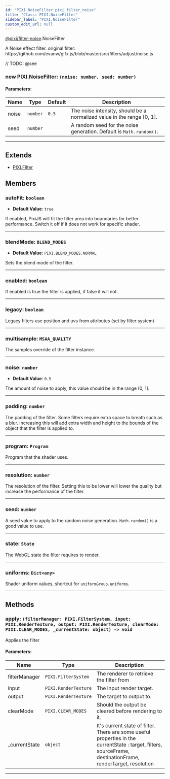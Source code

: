 ```yaml
---
id: "PIXI.NoiseFilter.pixi_filter_noise"
title: "Class: PIXI.NoiseFilter"
sidebar_label: "PIXI.NoiseFilter"
custom_edit_url: null
---
```


[@pixi/filter-noise](../modules/pixi_filter_noise).NoiseFilter

A Noise effect filter.
original filter&#58; https&#58;//github.com/evanw/glfx.js/blob/master/src/filters/adjust/noise.js



// TODO: @see

        

<article>

### new PIXI.NoiseFilter: <span><code>(noise&#58; number, seed&#58; number) </code></span>

#### Parameters:
| Name  | Type                | Default          | Description                                                            |
| ----- | ------------------- | ---------------- | ---------------------------------------------------------------------- |
| noise | <code>number</code> | <code>0.5</code> | The noise intensity, should be a normalized value in the range [0, 1]. |
| seed  | <code>number</code> | <code></code>    | A random seed for the noise generation. Default is `Math.random()`.    |

</article>

---------------------------------------


## Extends
- [PIXI.Filter](../classes/PIXI.Filter.pixi_core)

## Members
<article>

### autoFit: <span><code>boolean</code></span>
- **Default Value**: <code>true</code>

If enabled, PixiJS will fit the filter area into boundaries for better performance. Switch it off if it does not work for specific shader.

</article>


---------------------------------------

<article>

### blendMode: <span><code>BLEND_MODES</code></span>
- **Default Value**: <code>PIXI.BLEND_MODES.NORMAL</code>

Sets the blend mode of the filter.

</article>


---------------------------------------

<article>

### enabled: <span><code>boolean</code></span>
If enabled is true the filter is applied, if false it will not.

</article>


---------------------------------------

<article>

### legacy: <span><code>boolean</code></span>
Legacy filters use position and uvs from attributes (set by filter system)

</article>


---------------------------------------

<article>

### multisample: <span><code>MSAA_QUALITY</code></span>
The samples override of the filter instance.

</article>


---------------------------------------

<article>

### noise: <span><code>number</code></span>
- **Default Value**: <code>0.5</code>

The amount of noise to apply, this value should be in the range (0, 1].

</article>


---------------------------------------

<article>

### padding: <span><code>number</code></span>
The padding of the filter. Some filters require extra space to breath such as a blur. Increasing this will add extra width and height to the bounds of the object that the filter is applied to.

</article>


---------------------------------------

<article>

### program: <span><code>Program</code></span>
Program that the shader uses.

</article>


---------------------------------------

<article>

### resolution: <span><code>number</code></span>
The resolution of the filter. Setting this to be lower will lower the quality but increase the performance of the filter.

</article>


---------------------------------------

<article>

### seed: <span><code>number</code></span>
A seed value to apply to the random noise generation. `Math.random()` is a good value to use.

</article>


---------------------------------------

<article>

### state: <span><code>State</code></span>
The WebGL state the filter requires to render.

</article>


---------------------------------------

<article>

### uniforms: <span><code>Dict&#60;any&#62;</code></span>
Shader uniform values, shortcut for `uniformGroup.uniforms`.

</article>


---------------------------------------


## Methods
<article>

### apply: <span><code>(filterManager&#58; PIXI.FilterSystem, input&#58; PIXI.RenderTexture, output&#58; PIXI.RenderTexture, clearMode&#58; PIXI.CLEAR_MODES, _currentState&#58; object) -&#62; void</code></span>
Applies the filter

#### Parameters:
| Name          | Type                            | Description                                                                                                                                                       |
| ------------- | ------------------------------- | ----------------------------------------------------------------------------------------------------------------------------------------------------------------- |
| filterManager | <code>PIXI.FilterSystem</code>  | The renderer to retrieve the filter from                                                                                                                          |
| input         | <code>PIXI.RenderTexture</code> | The input render target.                                                                                                                                          |
| output        | <code>PIXI.RenderTexture</code> | The target to output to.                                                                                                                                          |
| clearMode     | <code>PIXI.CLEAR_MODES</code>   | Should the output be cleared before rendering to it.                                                                                                              |
| _currentState | <code>object</code>             | It's current state of filter. There are some useful properties in the currentState &#58; target, filters, sourceFrame, destinationFrame, renderTarget, resolution |
</article>


---------------------------------------


    